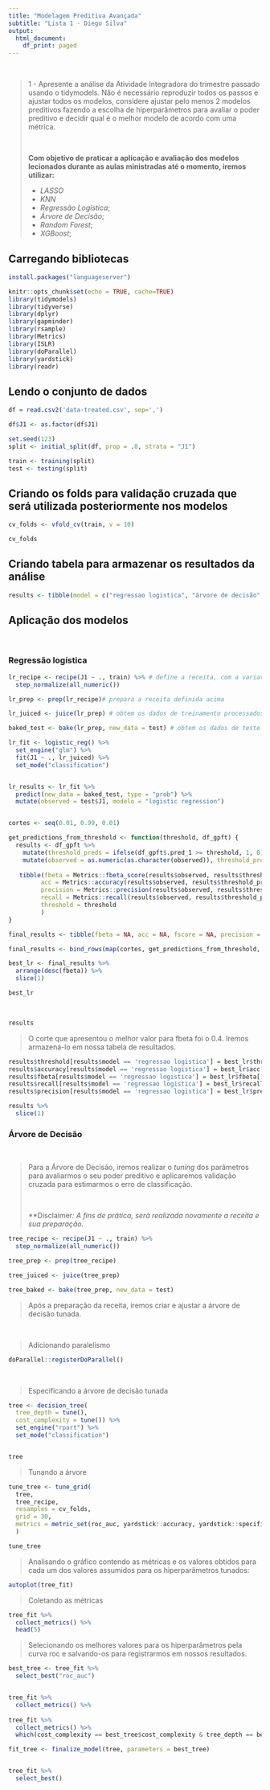 ```yaml
---
title: "Modelagem Preditiva Avançada"
subtitle: "Lista 1 - Diego Silva"
output:
  html_document:
    df_print: paged
---
```

<br />

> 1 - Apresente a análise da Atividade Integradora do trimestre passado usando o tidymodels. Não é necessário reproduzir todos os passos e ajustar todos os modelos, considere ajustar pelo menos 2 modelos preditivos fazendo a escolha de hiperparâmetros para avaliar o poder preditivo e decidir qual é o melhor modelo de acordo com uma métrica.
> 
> <br > 
>
> **Com objetivo de praticar a aplicação e avaliação dos modelos lecionados durante as aulas ministradas até o momento, iremos utilizar:**
>
> * *LASSO*
> * *KNN*
> * *Regressão Logística*;
> * *Árvore de Decisão*;
> * *Random Forest*;
> * *XGBoost*;

\n
\n

## Carregando bibliotecas
```r
install.packages("languageserver")
```

```r
knitr::opts_chunk$set(echo = TRUE, cache=TRUE)
library(tidymodels)
library(tidyverse)
library(dplyr)
library(gapminder)
library(rsample)
library(Metrics)
library(ISLR)
library(doParallel)
library(yardstick)
library(readr)
```


## Lendo o conjunto de dados
```r

df = read.csv2('data-treated.csv', sep=',')

df$J1 <- as.factor(df$J1)

set.seed(123)
split <- initial_split(df, prop = .8, strata = "J1")

train <- training(split)
test <- testing(split)
```

## Criando os folds para validação cruzada que será utilizada posteriormente nos modelos

```r

cv_folds <- vfold_cv(train, v = 10)

cv_folds
```

## Criando tabela para armazenar os resultados da análise

```r
results <- tibble(model = c("regressao logistica", "árvore de decisão", "floresta aleatória", "xgboost"), threshold = NA_integer_,  accuracy = NA_integer_, fbeta = NA_integer_, recall = NA, precision = NA_integer_)
```

## Aplicação dos modelos

<br />

### Regressão logística

```r

lr_recipe <- recipe(J1 ~ ., train) %>% # define a receita, com a variavel resposta e os dados de treinamento
  step_normalize(all_numeric())

lr_prep <- prep(lr_recipe)# prepara a receita definida acima

lr_juiced <- juice(lr_prep) # obtem os dados de treinamento processados

baked_test <- bake(lr_prep, new_data = test) # obtem os dados de teste processados

lr_fit <- logistic_reg() %>% 
  set_engine("glm") %>% 
  fit(J1 ~ ., lr_juiced) %>% 
  set_mode("classification")


lr_results <- lr_fit %>% 
  predict(new_data = baked_test, type = "prob") %>% 
  mutate(observed = test$J1, modelo = "logistic regression") 


cortes <- seq(0.01, 0.99, 0.01)

get_predictions_from_threshold <- function(threshold, df_gpft) {
  results <- df_gpft %>% 
    mutate(threshold_preds = ifelse(df_gpft$.pred_1 >= threshold, 1, 0)) %>% 
    mutate(observed = as.numeric(as.character(observed)), threshold_preds = as.numeric(as.character(threshold_preds)))
           
   tibble(fbeta = Metrics::fbeta_score(results$observed, results$threshold_preds),
         acc = Metrics::accuracy(results$observed, results$threshold_preds),
         precision = Metrics::precision(results$observed, results$threshold_preds),
         recall = Metrics::recall(results$observed, results$threshold_preds),
         threshold = threshold
         )
}

final_results <- tibble(fbeta = NA, acc = NA, fscore = NA, precision = NA, recall = NA)

final_results <- bind_rows(map(cortes, get_predictions_from_threshold, df_gpft = lr_results))

best_lr <- final_results %>% 
  arrange(desc(fbeta)) %>% 
  slice(1)

best_lr
```
<br />

```r
results
```


> O corte que apresentou o melhor valor para fbeta foi o 0.4. Iremos armazená-lo em nossa tabela de resultados.

```r

results$threshold[results$model == 'regressao logistica'] = best_lr$threshold[1]
results$accuracy[results$model == 'regressao logistica'] = best_lr$acc[1]
results$fbeta[results$model == 'regressao logistica'] = best_lr$fbeta[1]
results$recall[results$model == 'regressao logistica'] = best_lr$recall[1]
results$precision[results$model == 'regressao logistica'] = best_lr$precision[1]

results %>% 
  slice(1)
```

### Árvore de Decisão

<br /> 

> Para a Árvore de Decisão, iremos realizar o *tuning* dos parâmetros para avaliarmos o seu poder preditivo e aplicaremos validação cruzada para estimarmos o erro de classificação.
>
> <br />
>
> **Disclaimer*: A fins de prática, será realizada novamente a receita e sua preparação.*

```r
tree_recipe <- recipe(J1 ~ ., train) %>% 
  step_normalize(all_numeric())

tree_prep <- prep(tree_recipe)

tree_juiced <- juice(tree_prep)

tree_baked <- bake(tree_prep, new_data = test)

```

> Após a preparação da receita, iremos criar e ajustar a árvore de decisão tunada. 

<br />

> Adicionando paralelismo

```r
doParallel::registerDoParallel()
```

<br />

> Especificando a árvore de decisão tunada

```r

tree <- decision_tree(
  tree_depth = tune(), 
  cost_complexity = tune()) %>%
  set_engine("rpart") %>% 
  set_mode("classification") 


tree
```
> Tunando a árvore

```r
tune_tree <- tune_grid(
  tree,
  tree_recipe,
  resamples = cv_folds,
  grid = 30,
  metrics = metric_set(roc_auc, yardstick::accuracy, yardstick::specificity, yardstick::sensitivity, yardstick::f_meas)
  )

tune_tree
```

> Analisando o gráfico contendo as métricas e os valores obtidos para cada um dos valores assumidos para os hiperparâmetros tunados:

```r
autoplot(tree_fit)
```

> Coletando as métricas

```r

tree_fit %>% 
  collect_metrics() %>% 
  head(5)
```


> Selecionando os melhores valores para os hiperparâmetros pela curva roc e salvando-os para registrarmos em nossos resultados.


```r
best_tree <- tree_fit %>% 
  select_best("roc_auc") 


tree_fit %>% 
  collect_metrics() %>% 
  
tree_fit %>% 
  collect_metrics() %>% 
  which(cost_complexity == best_tree$cost_complexity & tree_depth == best_tree$tree_depth[1])
```

```r
fit_tree <- finalize_model(tree, parameters = best_tree)


tree_fit %>% 
  select_best()
  
```






